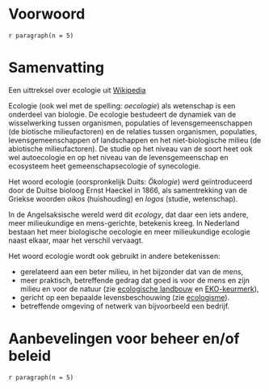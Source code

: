# Voorwoord {-}

`r paragraph(n = 5)`

# Samenvatting {-}

<!-- description: start -->
Een uittreksel over ecologie uit [Wikipedia](https://nl.wikipedia.org/wiki/Ecologie)

Ecologie (ook wel met de spelling: _oecologie_) als wetenschap is een onderdeel van biologie. 
De ecologie bestudeert de dynamiek van de wisselwerking tussen organismen, populaties of levensgemeenschappen (de biotische milieufactoren) en de relaties tussen organismen, populaties, levensgemeenschappen of landschappen en het niet-biologische milieu (de abiotische milieufactoren). 
De studie op het niveau van de soort heet ook wel autoecologie en op het niveau van de levensgemeenschap en ecosysteem heet gemeenschapsecologie of synecologie.

Het woord ecologie (oorspronkelijk Duits:
_Ökologie_) <!-- spell-check: ignore -->
werd geïntroduceerd door de Duitse bioloog Ernst Haeckel in 1866, als samentrekking van de Griekse woorden 
_oikos_ <!-- spell-check: ignore -->
(huishouding) en
_logos_ <!-- spell-check: ignore -->
(studie, wetenschap).

In de Angelsaksische wereld werd dit
_ecology_, <!-- spell-check: ignore -->
dat daar een iets andere, meer milieukundige en mens-gerichte, betekenis kreeg. 
In Nederland bestaan het meer biologische oecologie en meer milieukundige ecologie naast elkaar, maar het verschil vervaagt.

Het woord ecologie wordt ook gebruikt in andere betekenissen:

- gerelateerd aan een beter milieu, in het bijzonder dat van de mens, 
- meer praktisch, betreffende gedrag dat goed is voor de mens en zijn milieu en voor de natuur (zie [ecologische landbouw](https://nl.wikipedia.org/wiki/Ecologische_landbouw) en [EKO-keurmerk](https://nl.wikipedia.org/wiki/EKO-keurmerk)), 
- gericht op een bepaalde levensbeschouwing (zie [ecologisme](https://nl.wikipedia.org/wiki/Ecologisme)).
- betreffende omgeving of netwerk van bijvoorbeeld een bedrijf.
<!-- description: end -->

# Aanbevelingen voor beheer en/of beleid {-}

`r paragraph(n = 5)`
